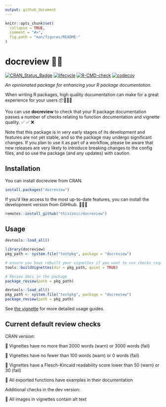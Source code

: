```yaml
---
output: github_document
---
```


<!-- README.md is generated from README.Rmd. Please edit that file -->

```r
knitr::opts_chunk$set(
  collapse = TRUE,
  comment = "#>",
  fig.path = "man/figures/README-"
)
```

# docreview 📝🔎

<!-- badges: start -->
[![CRAN_Status_Badge](https://www.r-pkg.org/badges/version/docreview)](https://cran.r-project.org/package=docreview)
[![lifecycle](https://img.shields.io/badge/lifecycle-experimental-orange.svg)](https://lifecycle.r-lib.org/articles/stages.html)
[![R-CMD-check](https://github.com/thisisnic/docreview/workflows/R-CMD-check/badge.svg)](https://github.com/thisisnic/docreview/actions?query=workflow%3AR-CMD-check)
[![codecov](https://codecov.io/gh/thisisnic/docreview/branch/main/graph/badge.svg)](https://codecov.io/gh/thisisnic/docreview)
<!-- badges: end -->

_An opinionated package for enhancing your R package documentation._

When writing R packages, high quality documentation can make for a great experience for your users 📦📝🌟🙂

You can use __docreview__ to check that your R package documentation passes a number of checks relating to function documentation and vignette quality. ✅  ✅  ❌

Note that this package is in *very* early stages of its development and features are not yet stable, and so the package may undergo significant changes.  If you plan to use it as part of a workflow, please be aware that new releases are very likely to introduce breaking changes to the config files, and so use the package (and any updates) with caution.

## Installation

You can install docreview from CRAN.

```r
install.packages("docreview")
```

If you'd like access to the most up-to-date features, you can install the development version from GitHhub. 👩🏽‍🔧

```r
remotes::install_github("thisisnic/docreview")
```

## Usage

```r
devtools::load_all()

```


```r
library(docreview)
pkg_path <- system.file("testpkg", package = "docreview")

# ensure you have rebuilt your vignettes if you want to run checks requiring the HTML files
tools::buildVignettes(dir = pkg_path, quiet = TRUE)

# Review docs in the package
package_review(path = pkg_path)
```
```r
devtools::load_all()
pkg_path <- system.file("testpkg", package = "docreview")
package_review(path = pkg_path)
```

See [the vignette](https://thisisnic.github.io/docreview/articles/docreview.html) for more detailed usage guides.

## Current default review checks

CRAN version:

🎯 Vignettes have no more than 2000 words (warn) or 3000 words (fail)

🎯 Vignettes have no fewer than 100 words (warn) or 0 words (fail)

🎯 Vignettes have a Flesch-Kincaid readability score lower than 50 (warn) or 30 (fail)

🎯 All exported functions have examples in their documentation

Additional checks in the dev version:

🎯 All images in vignettes contain alt text
